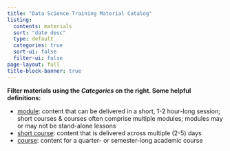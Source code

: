 ```yaml
---
title: "Data Science Training Material Catalog"
listing:
  contents: materials
  sort: "date desc"
  type: default
  categories: true
  sort-ui: false
  filter-ui: false
page-layout: full
title-block-banner: true
---
```


::: {.yellow-bg}

::: {.center-text}
**Filter materials using the *Categories* on the right. Some helpful definitions:** 
:::

- [module](#category=module): content that can be delivered in a short, 1-2 hour-long session; short courses & courses often comprise multiple modules; modules may or may not be stand-alone lessons
<!-- - [workshop](#category=workshop): content that can be delivered in a short, 1-2 hour-long session -->
- [short course](#category=short-course): content that is delivered across multiple (2-5) days
- [course](#category=course): content for a quarter- or semester-long academic course
:::

<br>
